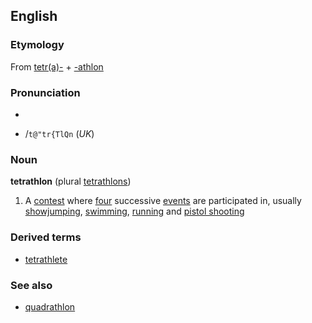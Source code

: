 ==English==
===Etymology===
From [[tetra-|tetr(a)-]] + [[-athlon]]

===Pronunciation===
*{{IPA|/təˈtræθlɒn/ (''UK'')}}
*{{SAMPA}} /<tt>t@"tr{TlQn</tt> (''UK'')

===Noun===
'''tetrathlon''' (plural [[tetrathlons]])
#{{sports}} A [[contest]] where [[four]] successive [[events]] are participated in, usually [[showjumping]], [[swimming]], [[running]] and [[pistol shooting]]

===Derived terms===
*[[tetrathlete]]

===See also===
*[[quadrathlon]]